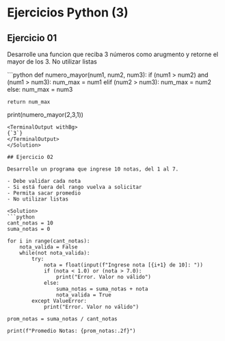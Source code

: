# Ejercicios Python (3)

## Ejercicio 01

Desarrolle una funcion que reciba 3 números como arugmento y retorne el mayor de los 3. No utilizar listas

<Solution>
```python
def numero_mayor(num1, num2, num3):
    if (num1 > num2) and (num1 > num3):
        num_max = num1
    elif (num2 > num3):
        num_max = num2
    else:
        num_max = num3

    return num_max

print(numero_mayor(2,3,1))
```
<TerminalOutput withBg>
{`3`}
</TerminalOutput>
</Solution>

## Ejercicio 02

Desarrolle un programa que ingrese 10 notas, del 1 al 7.

- Debe validar cada nota
- Si está fuera del rango vuelva a solicitar
- Permita sacar promedio
- No utilizar listas

<Solution>
```python
cant_notas = 10
suma_notas = 0

for i in range(cant_notas):
    nota_valida = False
    while(not nota_valida):
        try:
            nota = float(input(f"Ingrese nota [{i+1} de 10]: "))
            if (nota < 1.0) or (nota > 7.0):
                print("Error. Valor no válido")
            else:
                suma_notas = suma_notas + nota
                nota_valida = True
        except ValueError:
            print("Error. Valor no válido")

prom_notas = suma_notas / cant_notas

print(f"Promedio Notas: {prom_notas:.2f}")
```
</Solution>
